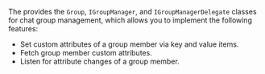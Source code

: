 <PlatformWrapper platform="unity">

The <Vg k="CHAT_SDK"/> provides the `Group`, `IGroupManager`, and `IGroupManagerDelegate` classes for chat group management, which allows you to implement the following features:

- Set custom attributes of a group member via key and value items.
- Fetch group member custom attributes.
- Listen for attribute changes of a group member.

</PlatformWrapper>